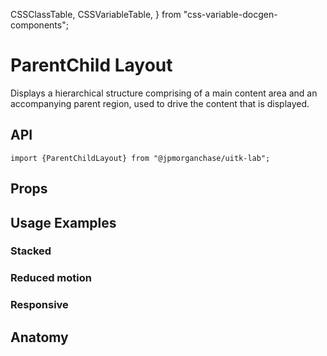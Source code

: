   CSSClassTable,
  CSSVariableTable,
} from "css-variable-docgen-components";

<Meta title="Layout/Docs/ParentChildLayout" component={ParentChildLayout} />

# ParentChild Layout

Displays a hierarchical structure comprising of a main content area and an accompanying parent region, used to drive the content that is displayed.

<Canvas>
  <Story name="Default Parent Child Layout">
    <DefaultParentChildLayout />
  </Story>
</Canvas>

## API

```
import {ParentChildLayout} from "@jpmorganchase/uitk-lab";
```

## Props

<ArgsTable of={ParentChildLayout} />

## Usage Examples

### Stacked

<Canvas>
  <Story id="layout-parentchildlayout--toolkit-parent-child-layout-stacked" />
</Canvas>

### Reduced motion

<Canvas>
  <Story id="layout-parentchildlayout--toolkit-parent-child-layout-reduced-motion" />
</Canvas>

### Responsive

<Canvas>
  <Story id="layout-parentchildlayout--toolkit-parent-child-layout-responsive" />
</Canvas>

## Anatomy

<Canvas>
  <Story name="ParentChild Layout Anatomy">
    <ComponentAnatomy showLegend>
      <ParentChildLayout>
        <ParentChildItem></ParentChildItem>
      </ParentChildLayout>
    </ComponentAnatomy>
  </Story>
</Canvas>
